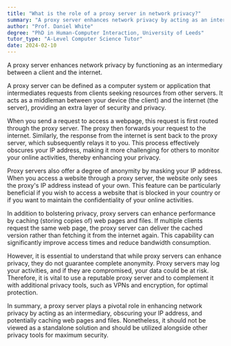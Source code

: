 ```yaml
---
title: "What is the role of a proxy server in network privacy?"
summary: "A proxy server enhances network privacy by acting as an intermediary between a client and the internet."
author: "Prof. Daniel White"
degree: "PhD in Human-Computer Interaction, University of Leeds"
tutor_type: "A-Level Computer Science Tutor"
date: 2024-02-10
---
```


A proxy server enhances network privacy by functioning as an intermediary between a client and the internet.

A proxy server can be defined as a computer system or application that intermediates requests from clients seeking resources from other servers. It acts as a middleman between your device (the client) and the internet (the server), providing an extra layer of security and privacy.

When you send a request to access a webpage, this request is first routed through the proxy server. The proxy then forwards your request to the internet. Similarly, the response from the internet is sent back to the proxy server, which subsequently relays it to you. This process effectively obscures your IP address, making it more challenging for others to monitor your online activities, thereby enhancing your privacy.

Proxy servers also offer a degree of anonymity by masking your IP address. When you access a website through a proxy server, the website only sees the proxy's IP address instead of your own. This feature can be particularly beneficial if you wish to access a website that is blocked in your country or if you want to maintain the confidentiality of your online activities.

In addition to bolstering privacy, proxy servers can enhance performance by caching (storing copies of) web pages and files. If multiple clients request the same web page, the proxy server can deliver the cached version rather than fetching it from the internet again. This capability can significantly improve access times and reduce bandwidth consumption.

However, it is essential to understand that while proxy servers can enhance privacy, they do not guarantee complete anonymity. Proxy servers may log your activities, and if they are compromised, your data could be at risk. Therefore, it is vital to use a reputable proxy server and to complement it with additional privacy tools, such as VPNs and encryption, for optimal protection.

In summary, a proxy server plays a pivotal role in enhancing network privacy by acting as an intermediary, obscuring your IP address, and potentially caching web pages and files. Nonetheless, it should not be viewed as a standalone solution and should be utilized alongside other privacy tools for maximum security.
    